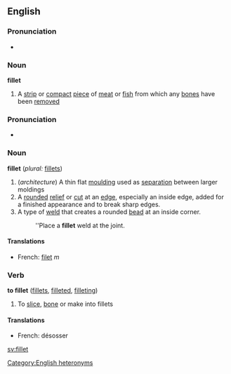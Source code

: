 ==English==

===Pronunciation===
*{{audio|en-us-fillet-meat.ogg|Audio (US)}}

===Noun===
'''fillet'''  
#A [[strip]] or [[compact]] [[piece]] of [[meat]] or [[fish]] from which any [[bone]]s have been [[remove]]d


===Pronunciation===
*{{audio|en-us-fillet-round.ogg|Audio (US)}}

===Noun===
'''fillet''' (''plural:'' [[fillets]])

#(''architecture'') A thin flat [[moulding]] used as [[separation]] between larger moldings
#A [[rounded]] [[relief]] or [[cut]] at an [[edge]], especially an inside edge, added for a finished appearance and to break sharp edges.  
#A type of [[weld]] that creates a rounded [[bead]] at an inside corner.
#:''Place a '''fillet''' weld at the joint.

====Translations====
*French: [[filet]] ''m''

===Verb===
'''to fillet'''  ([[fillets]], [[filleted]], [[filleting]])
#To [[slice]], [[bone]] or make into fillets

====Translations====
*French: désosser

[[sv:fillet]]

[[Category:English heteronyms]]